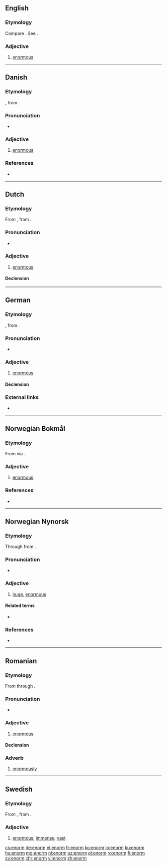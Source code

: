 ==English==

===Etymology===
Compare {{etyl|fr|-}} {{m|fr|énorme}}. See {{m|en|enormous}}.

===Adjective===
{{en-adj}}

# {{label|en|obsolete}} [[enormous]]
#: {{rfquotek|Spenser}}

{{Webster 1913}}

----

==Danish==

===Etymology===
{{bor|da|fr|énorme}}, from {{etyl|la|da}} {{m|la|ēnōrmis}}.

===Pronunciation===
* {{IPA|[eˈnɒˀm]|lang=da}}

===Adjective===
{{da-adj|enormt|enorme}}

# [[enormous]]

===References===
* {{R:Den Danske Ordbog}}

----

==Dutch==

===Etymology===
From {{der|nl|fr|énorme}}, from {{der|nl|la|ēnōrmis}}.

===Pronunciation===
* {{audio|Nl-enorm.ogg|Audio|lang=nl}}

===Adjective===
{{nl-adj|-}}

# [[enormous]]

====Declension====
{{nl-decl-adj||-}}

----

==German==

===Etymology===
{{bor|de|fr|énorme}}, from {{etyl|la|de}} {{m|la|ēnōrmis}}.

===Pronunciation===
* {{IPA|/eˈnɔʁm/|lang=de}}

===Adjective===
{{de-adj|er|sten}}

# [[enormous]]

====Declension====
{{de-decl-adj|enorm|enormer|enormst}}

===External links===
* {{R:Duden}}

----

==Norwegian Bokmål==

===Etymology===
From {{etyl|la|nb}} {{m|la|ēnōrmis}} via {{etyl|fr|nb}} {{m|fr|énorme}}.

===Adjective===
{{head|nb|adjective|neuter singular|enormt|definite singular and plural|enorme}}

# [[enormous]]

===References===
* {{R:The Bokmål Dictionary}}

----

==Norwegian Nynorsk==

===Etymology===
Through {{etyl|fr|nn}} from {{etyl|la|nn}}.

===Pronunciation===
* {{IPA|/eːnɔrm/|lang=nn}} {{nn-pronu-note}}

===Adjective===
{{nn-adj-1|meir}}

# [[huge]], [[enormous]]
#: {{ux|nn|Dei fekk etter kvart eit '''enormt''' ansvar.|They eventually got a '''huge''' responsibility.}}

====Related terms====
* {{l|nn|enormt}}

===References===
* {{R:Dokumentasjonsprosjektet|lang=nn}}

----

==Romanian==

===Etymology===
From {{etyl|la|ro}} {{m|la|ēnōrmis}} through {{etyl|fr|ro}} {{m|fr|énorme}}.

===Pronunciation===
* {{IPA|/eˈnorm/|lang=ro}}

===Adjective===
{{ro-adj|4|head=enórm}}

# [[enormous]]

====Declension====
{{ro-adj-4}}

===Adverb===
{{ro-adv|head=enórm}}

# [[enormously]]

----

==Swedish==

===Etymology===
From {{etyl|fr|sv}} {{m|fr|énorme}}, from {{etyl|la|sv}} {{m|la|ēnōrmis}}.

===Adjective===
{{head|sv|adjective}}

# [[enormous]], [[immense]], [[vast]]

[[cs:enorm]]
[[de:enorm]]
[[el:enorm]]
[[fr:enorm]]
[[ko:enorm]]
[[io:enorm]]
[[ku:enorm]]
[[hu:enorm]]
[[mg:enorm]]
[[nl:enorm]]
[[uz:enorm]]
[[pl:enorm]]
[[ro:enorm]]
[[fi:enorm]]
[[sv:enorm]]
[[chr:enorm]]
[[vi:enorm]]
[[zh:enorm]]
